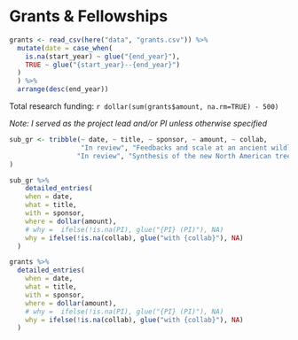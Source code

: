 
# Grants & Fellowships

```r
grants <- read_csv(here("data", "grants.csv")) %>% 
  mutate(date = case_when(
    is.na(start_year) ~ glue("{end_year}"),
    TRUE ~ glue("{start_year}--{end_year}")
  )
  ) %>% 
  arrange(desc(end_year))
```

Total research funding: `r dollar(sum(grants$amount, na.rm=TRUE) - 500)`

*Note: I served as the project lead and/or PI unless otherwise specified*

\vspace{12pt}

```r
sub_gr <- tribble(~ date, ~ title, ~ sponsor, ~ amount, ~ collab,
                  "In review", "Feedbacks and scale at an ancient wildland-urban interface", "NSF Dynamics of Integrated Socio-Environmental Systems", 1599949, "Chris Roos (PI). UofA (Guiterman co-PI) share $362,117.",
                 "In review", "Synthesis of the new North American tree-ring fire-scar network: using past and present fire-climate relationships to improve projections of future wildfire", "USGS Powell Centeror Analysis and Synthesis", 155381, "Ellis Margolis, Sean Parks, and Rachel Loehman"
)

sub_gr %>% 
    detailed_entries(
    when = date, 
    what = title,
    with = sponsor, 
    where = dollar(amount),
    # why =  ifelse(!is.na(PI), glue("{PI} (PI)"), NA)
    why = ifelse(!is.na(collab), glue("with {collab}"), NA)
  )

```

```r
grants %>% 
  detailed_entries(
    when = date, 
    what = title,
    with = sponsor, 
    where = dollar(amount),
    # why =  ifelse(!is.na(PI), glue("{PI} (PI)"), NA)
    why = ifelse(!is.na(collab), glue("with {collab}"), NA)
  )
```
